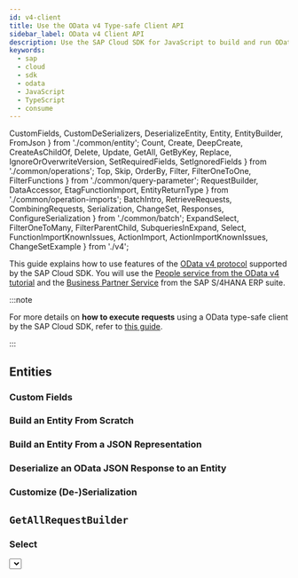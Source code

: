 ```yaml
---
id: v4-client
title: Use the OData v4 Type-safe Client API
sidebar_label: OData v4 Client API
description: Use the SAP Cloud SDK for JavaScript to build and run OData v4 requests in a type-safe way.
keywords:
  - sap
  - cloud
  - sdk
  - odata
  - JavaScript
  - TypeScript
  - consume
---
```


  CustomFields,
  CustomDeSerializers,
  DeserializeEntity,
  Entity,
  EntityBuilder,
  FromJson
} from './common/entity';
  Count,
  Create,
  DeepCreate,
  CreateAsChildOf,
  Delete,
  Update,
  GetAll,
  GetByKey,
  Replace,
  IgnoreOrOverwriteVersion,
  SetRequiredFields,
  SetIgnoredFields
} from './common/operations';
  Top,
  Skip,
  OrderBy,
  Filter,
  FilterOneToOne,
  FilterFunctions
} from './common/query-parameter';
  RequestBuilder,
  DataAccessor,
  EtagFunctionImport,
  EntityReturnType
} from './common/operation-imports';
  BatchIntro,
  RetrieveRequests,
  CombiningRequests,
  Serialization,
  ChangeSet,
  Responses,
  ConfigureSerialization
} from './common/batch';
  ExpandSelect,
  FilterOneToMany,
  FilterParentChild,
  SubqueriesInExpand,
  Select,
  FunctionImportKnownIssues,
  ActionImport,
  ActionImportKnownIssues,
  ChangeSetExample
} from './v4';

This guide explains how to use features of the [OData v4 protocol](https://www.odata.org/documentation/) supported by the SAP Cloud SDK.
You will use the [People service from the OData v4 tutorial](https://www.odata.org/getting-started/advanced-tutorial/) and the [Business Partner Service](https://api.sap.com/api/API_BUSINESS_PARTNER/resource) from the SAP S/4HANA ERP suite.

:::note

For more details on **how to execute requests** using a OData type-safe client by the SAP Cloud SDK, refer to [this guide](./execute-odata-request.mdx).

:::

## Entities

<Entity />

### Custom Fields

<CustomFields />

### Build an Entity From Scratch

<EntityBuilder />

### Build an Entity From a JSON Representation

<FromJson />

### Deserialize an OData JSON Response to an Entity

<DeserializeEntity />

### Customize (De-)Serialization

<CustomDeSerializers />

## `GetAllRequestBuilder`

<GetAll />

### Select

<Select />

### Filter

<Filter />

#### Filter on One-to-One Navigation Properties

<FilterOneToOne />

#### Filter on One-to-Many Navigation Properties

<FilterOneToMany />

#### More Filter Expressions

More advanced filter expressions can be found [here](#available-filter-expressions).

### Expand

#### Expand and Select <a name="expand-and-select"/>

<ExpandSelect />

#### Sub-Queries in Expand

<SubqueriesInExpand />

#### Filter Parent vs Filter Children <a name="filterParentChildren"/>

<FilterParentChild />

### Skip

<Skip />

### Top

<Top />

### OrderBy

<OrderBy />

### Count

<Count />

:::note Using count within a filter is not supported

Note that the SAP Cloud SDK does not support the usage of count within a filter condition as described in the [OData v4 specification](http://docs.oasis-open.org/odata/odata/v4.01/odata-v4.01-part2-url-conventions.html#sec_AddressingtheCountofaCollection).

:::

## `GetByKeyRequestBuilder`

<GetByKey />

## `CreateRequestBuilder`

<Create />

### Deep Create

<DeepCreate />

### Create as Child Of

<CreateAsChildOf />

## `UpdateRequestBuilder`

<Update />

### Replace the Entity With `PUT`

<Replace />

### Set Required Fields

<SetRequiredFields />

### Set Ignored Fields

<SetIgnoredFields />

## `DeleteRequestBuilder`

<Delete />

## Handling of ETags

<ETag />

### Ignore or Overwrite the Version Identifier

<IgnoreOrOverwriteVersion />

## Handling of Cross-Site Request Forgery Tokens

<Csrf />

## Skip `CSRF` Token Handling

<SkipCsrf />
<SkipCsrfExample />

## Custom `CSRF` Token Handling

If you need to adjust the way CSRF tokens are fetched, you can do so by using [middlewares](../middleware):

<CustomCsrf />

## Available Filter Expressions

### Filter Functions

<FilterFunctions />

## Operation Request Builder

<RequestBuilder />

<DataAccessor />

### Setting ETag

<EtagFunctionImport />

<EntityReturnType />

### Known Issues

<FunctionImportKnownIssues />

## Batch Requests

<BatchIntro />

### Retrieve Request

A retrieve request represents an HTTP `GET` request.
In terms of the SAP Cloud SDK this includes all requests built by [`GetAllRequestBuilder`](#getall-request-builder), [`GetByKeyRequestBuilder`](#getbykey-request-builder) and [`OperationRequestBuilder`](#operation-request-builder).

<RetrieveRequests />

### Changeset

A changeset is a collection of HTTP `POST`, `PUT`, `PATCH` and `DELETE` operations.
Such operations are built by the [`CreateRequestBuilder`s](#create-request-builder), [`UpdateRequestBuilder`s](#update-request-builder), [`DeleteRequestBuilder`s](#delete-request-builder) or [`OperationRequestBuilder`](#operation-request-builder).

<ChangeSet />
<ChangeSetExample />

### Responses

<Responses />

### Combining Requests

<CombiningRequests />

### Serialization

<Serialization />

### Configure Subrequest Serialization

<ConfigureSerialization />
